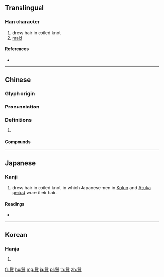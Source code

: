 {{character info/new}}
==Translingual==

===Han character===
{{Han char|rn=190|rad=髟|as=13|sn=23|four=72732|canj=SHWLV}}

# dress hair in coiled knot
# [[maid]]

====References====
* {{Han ref|kx=1456.540|dkj=45596|dj=1988.180|hdz=74536.090|uh=9B1F|ud=39711|bh=F855|bd=63573}}

----

==Chinese==
{{zh-forms}}

===Glyph origin===
{{Han etym}}
{{Han compound|髟|睘|c1=s|c2=p|t1=hair|ls=psc}}

===Pronunciation===
{{zh-pron
|m=huán
|c=waan4
|mc=y
|oc=y
|cat=
}}

===Definitions===
{{zh-hanzi}}

# {{rfdef|zh}}

====Compounds====
{{zh-der|上鬟|小鬟|婭鬟|丫鬟|低鬟|煙鬟|雙鬟|風鬟雨鬢|翠鬟|黛鬟|鴉鬟|風鬟霧鬢|雲鬟|霧鬢風鬟}}

----

==Japanese==

===Kanji===
{{ja-kanji|grade=|rs=髟13}}

# dress hair in coiled knot, in which Japanese men in [[Kofun period|Kofun]] and [[Asuka period]] wore their hair.

====Readings====
* {{ja-readings|on=[[かん]] (kan)|kun=[[わげ]] (wage), [[みずら]] (mizura)}}

----

==Korean==

===Hanja===
{{ko-hanja|hangeul=환|eumhun=|rv=hwan|mr=hwan|y=hwan}}

# {{defn|lang=ko|sort=髟13}}

[[fr:鬟]]
[[hu:鬟]]
[[mg:鬟]]
[[ja:鬟]]
[[pl:鬟]]
[[th:鬟]]
[[zh:鬟]]
